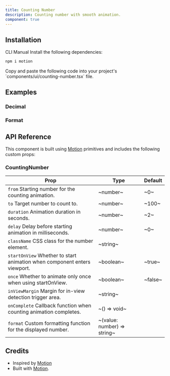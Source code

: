 ```yaml
---
title: Counting Number
description: Counting number with smooth animation.
component: true
---
```


<ExamplePreview path="counting-number/default" />

## Installation

<Tabs defaultValue="cli">

<TabsList>
  <TabsTrigger value="cli">CLI</TabsTrigger>
  <TabsTrigger value="manual">Manual</TabsTrigger>
</TabsList>

<TabsContent value="cli">
  <CliCommands name="counting-number" />
</TabsContent>

<TabsContent value="manual">    
<Steps>

<Step>
Install the following dependencies:

```bash
npm i motion
```

</Step>

<Step>
Copy and paste the following code into your project's `components/ui/counting-number.tsx` file.

<ComponentPreview name="counting-number" />

</Step>

</Steps>

</TabsContent>

</Tabs>

## Examples

### Decimal

<ExamplePreview path="counting-number/decimal" />

### Format

<ExamplePreview path="counting-number/format" />

## API Reference

This component is built using [Motion](https://motion.dev/) primitives and includes the following custom props:

### CountingNumber

| **Prop**                                                                                            | **Type**                    | **Default** |
| --------------------------------------------------------------------------------------------------- | --------------------------- | ----------- |
| `from` <PopoverInfo>Starting number for the counting animation.</PopoverInfo>                       | ~number~                    | ~0~         |
| `to` <PopoverInfo>Target number to count to.</PopoverInfo>                                          | ~number~                    | ~100~       |
| `duration` <PopoverInfo>Animation duration in seconds.</PopoverInfo>                                | ~number~                    | ~2~         |
| `delay` <PopoverInfo>Delay before starting animation in milliseconds.</PopoverInfo>                 | ~number~                    | ~0~         |
| `className` <PopoverInfo>CSS class for the number element.</PopoverInfo>                            | ~string~                    | <Na/>       |
| `startOnView` <PopoverInfo>Whether to start animation when component enters viewport.</PopoverInfo> | ~boolean~                   | ~true~      |
| `once` <PopoverInfo>Whether to animate only once when using startOnView.</PopoverInfo>              | ~boolean~                   | ~false~     |
| `inViewMargin` <PopoverInfo>Margin for in-view detection trigger area.</PopoverInfo>                | ~string~                    | <Na/>       |
| `onComplete` <PopoverInfo>Callback function when counting animation completes.</PopoverInfo>        | ~() => void~                | <Na/>       |
| `format` <PopoverInfo>Custom formatting function for the displayed number.</PopoverInfo>            | ~(value: number) => string~ | <Na/>       |

## Credits

- Inspired by [Motion](https://motion.dev/)
- Built with [Motion](https://motion.dev/).
